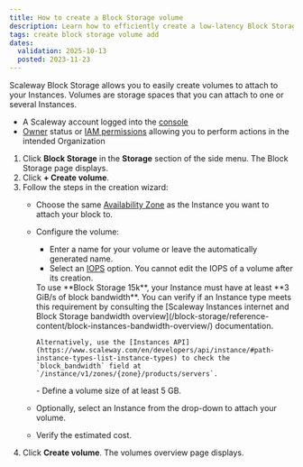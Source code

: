 ```yaml
---
title: How to create a Block Storage volume
description: Learn how to efficiently create a low-latency Block Storage volume with our detailed step-by-step guide. Enhance your storage performance seamlessly.
tags: create block storage volume add
dates:
  validation: 2025-10-13
  posted: 2023-11-23
---
```


Scaleway Block Storage allows you to easily create volumes to attach to your Instances. Volumes are storage spaces that you can attach to one or several Instances.

<Requirements />

- A Scaleway account logged into the [console](https://console.scaleway.com)
- [Owner](/iam/concepts/#owner) status or [IAM permissions](/iam/concepts/#permission) allowing you to perform actions in the intended Organization

1. Click **Block Storage** in the **Storage** section of the side menu. The Block Storage page displays.
2. Click **+ Create volume**.
3. Follow the steps in the creation wizard:
    - Choose the same [Availability Zone](/instances/concepts/#availability-zone) as the Instance you want to attach your block to.
    - Configure the volume:
        - Enter a name for your volume or leave the automatically generated name.
        - Select an [IOPS](/block-storage/concepts/#iops) option. You cannot edit the IOPS of a volume after its creation.
        <Message type="note">
          To use **Block Storage 15k**, your Instance must have at least **3 GiB/s of block bandwidth**.
          You can verify if an Instance type meets this requirement by consulting the [Scaleway Instances internet and Block Storage bandwidth overview](/block-storage/reference-content/block-instances-bandwidth-overview/) documentation.  

          Alternatively, use the [Instances API](https://www.scaleway.com/en/developers/api/instance/#path-instance-types-list-instance-types) to check the `block_bandwidth` field at `/instance/v1/zones/{zone}/products/servers`.  
        </Message>
        - Define a volume size of at least 5 GB.
    - Optionally, select an Instance from the drop-down to attach your volume.
    - Verify the estimated cost.
4. Click **Create volume**. The volumes overview page displays.
